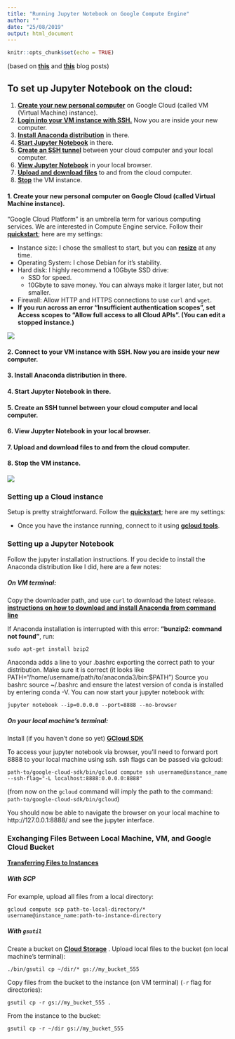 ```yaml
---
title: "Running Jupyter Notebook on Google Compute Engine"
author: ""
date: "25/08/2019"
output: html_document
---
```


```r
knitr::opts_chunk$set(echo = TRUE)
```


(based on __[this](https://alexanderwaldin.github.io/jupyter-notebook-rstudio-cloud.html)__ and __[this](https://stharrold.github.io/20151208-ipynb-on-gce-from-chrome.html#fn:lsof-kill)__ blog posts)


## To set up Jupyter Notebook on the cloud:

1. __[Create your new personal computer](#1)__ on Google Cloud (called VM (Virtual Machine) instance).
2. __[Login into your VM instance with SSH.](#2)__ Now you are inside your new computer.
3. __[Install Anaconda distribution](#3)__ in there.
4. __[Start Jupyter Notebook](#4)__ in there.
5. __[Create an SSH tunnel](#5)__ between your cloud computer and your local computer.
6. __[View Jupyter Notebook](#6)__ in your local browser.
7. __[Upload and download files](#7)__ to and from the cloud computer.
8. __[Stop](#8)__ the VM instance.


#### <a id="1"></a>1. Create your new personal computer on Google Cloud (called Virtual Machine instance).
"Google Cloud Platform" is an umbrella term for various computing services. We are interested in Compute Engine service. Follow their __[quickstart](https://cloud.google.com/compute/docs/quickstart-linux)__; here are my settings:

* Instance size: I chose the smallest to start, but you can __[resize](https://cloud.google.com/compute/docs/instances/changing-machine-type-of-stopped-instance)__ at any time.
* Operating System: I chose Debian for it's stability.
* Hard disk: I highly recommend a 10Gbyte SSD drive: 
  * SSD for speed.
  * 10Gbyte to save money. You can always make it larger later, but not smaller.
* Firewall: Allow HTTP and HTTPS connections to use `curl` and `wget`.
* __If you run across an error "Insufficient authentication scopes", set  Access scopes to "Allow full access to all Cloud APIs". (You can edit a stopped instance.)__

![](./assets/allowCloudAPIs.png)


#### <a id="2"></a>2. Connect to your VM instance with SSH. Now you are inside your new computer.

#### <a id="3"></a>3. Install Anaconda distribution in there.

#### <a id="4"></a>4. Start Jupyter Notebook in there.

#### <a id="5"></a>5. Create an SSH tunnel between your cloud computer and local computer.

#### <a id="6"></a>6. View Jupyter Notebook in your local browser.

#### <a id="7"></a>7. Upload and download files to and from the cloud computer.

#### <a id="8"></a>8. Stop the VM instance.
![](./assets/stop_VM.png)





### Setting up a Cloud instance

Setup is pretty straightforward. Follow the __[quickstart](https://cloud.google.com/compute/docs/quickstart-linux)__; here are my settings:



* Once you have the instance running, connect to it using __[gcloud tools](https://cloud.google.com/compute/docs/instances/connecting-to-instance#sshingcloud)__.

### Setting up a Jupyter Notebook
Follow the jupyter installation instructions. If you decide to install the Anaconda distribution like I did, here are a few notes:

##### On VM terminal: 

Copy the downloader path, and use `curl` to download the latest release.
__[instructions on how to download and install Anaconda from command line](https://www.digitalocean.com/community/tutorials/how-to-install-anaconda-on-ubuntu-18-04-quickstart)__

If Anaconda installation is interrupted with this error:  __"bunzip2: command not found"__, run:

    sudo apt-get install bzip2 

Anaconda adds a line to your .bashrc exporting the correct path to your distribution. Make sure it is correct (it looks like PATH="/home/username/path/to/anaconda3/bin:$PATH")
Source you bashrc source ~/.bashrc and ensure the latest version of conda is installed by entering conda -V.
You can now start your jupyter notebook with: 

    jupyter notebook --ip=0.0.0.0 --port=8888 --no-browser 

##### On your local machine's terminal:

Install (if you haven't done so yet) __[GCloud SDK](https://cloud.google.com/sdk/docs/#install_the_latest_cloud_tools_version_cloudsdk_current_version)__

To access your jupyter notebook via  browser, you'll need to forward port 8888 to your local machine using ssh. ssh flags can be passed via gcloud: 

    path-to/google-cloud-sdk/bin/gcloud compute ssh username@instance_name --ssh-flag="-L localhost:8888:0.0.0.0:8888" 
    
(from now on the `gcloud` command will imply the path to the command: `path-to/google-cloud-sdk/bin/gcloud`)

You should now be able to navigate the browser on your local machine to http://127.0.0.1:8888/ and see the jupyter interface.

### Exchanging Files Between Local Machine, VM, and Google Cloud Bucket

__[Transferring Files to Instances](https://cloud.google.com/compute/docs/instances/transfer-files)__

##### With **SCP**

For example, upload all files from a local directory:

    gcloud compute scp path-to-local-directory/* username@instance_name:path-to-instance-directory

##### With **`gsutil`** 

Create a bucket on __[Cloud Storage](https://cloud.google.com/compute/docs/instances/transfer-files#gcstransfer)__ . Upload local files to the bucket (on local machine's terminal): 

    ./bin/gsutil cp ~/dir/* gs://my_bucket_555
    
Copy files from the bucket to the instance (on VM terminal) (`-r` flag for directories):

    gsutil cp -r gs://my_bucket_555 .

From the instance to the bucket:
    
    gsutil cp -r ~/dir gs://my_bucket_555









